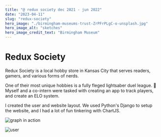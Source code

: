 ```yaml
---
title: "@ redux society dec 2021 - jun 2022"
date: "2023-04-11"
slug: "redux-society"
hero_image: "./birmingham-museums-trust-ZrPFrPLgC-o-unsplash.jpg"
hero_image_alt: "sketches"
hero_image_credit_text: "Birmingham Museum"
---
```


# Redux Society 

Redux Society is a local hobby store in Kansas City that serves readers, gamers, and various forms of nerds.

One of their most unique hobbies is a fully fleged lightsaber duel league. 🤺
Myself and a co-intern were tasked with creating an app to track players, and create an ELO system.

I created the user and website layout. We used Python's Django to setup the website, and I had a lot of fun tinkering with ChartJS.

![graph in action](./first.png)

![user](./second.png)





